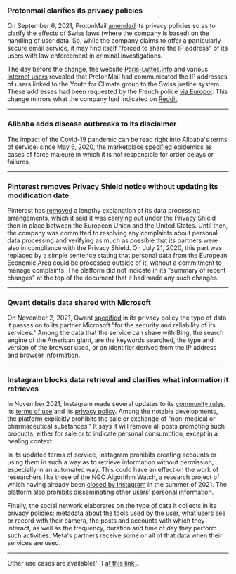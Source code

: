 ### Protonmail clarifies its privacy policies

On September 6, 2021, ProtonMail <a target="_blank" rel="noopener" href="https://github.com/OpenTermsArchive/contrib-versions/commit/510c7d65e4254e1d53221b139d7e25bb2b990510">amended</a> its privacy policies so as to clarify the effects of Swiss laws (where the company is based) on the handling of user data. So, while the company claims to offer a particularly secure email service, it may find itself "forced to share the IP address" of its users with law enforcement in criminal investigations.

The day before the change, the website <a target="_blank" rel="noopener" href="https://paris-luttes.info/recit-policier-de-sainte-marthe-15258?lang=fr">Paris-Luttes.info</a> and various <a target="_blank" rel="noopener" href="https://mobile.twitter.com/OnEstLaTech/status/1434576598418796549">Internet users</a> revealed that ProtonMail had communicated the IP addresses of users linked to the Youth for Climate group to the Swiss justice system. These addresses had been requested by the French police <a target="_blank" rel="noopener" href="https://www.numerama.com/tech/736940-protonmail-transmet-des-adresses-ip-a-la-police-4-questions-pour-comprendre-la-polemique.html">via Europol</a>. This change mirrors what the company had indicated on <a target="_blank" rel="noopener" href="https://www.reddit.com/r/ProtonMail/comments/pil6xi/climate_activist_arrested_after_protonmail/hbqha63">Reddit</a>.

---

### Alibaba adds disease outbreaks to its disclaimer

The impact of the Covid-19 pandemic can be read right into Alibaba's terms of service: since May 6, 2020, the marketplace <a target="_blank" rel="noopener" href="https://github.com/ambanum/CGUs-data/commit/37503cb23">specified</a> epidemics as cases of force majeure in which it is not responsible for order delays or failures.

---

### Pinterest removes Privacy Shield notice without updating its modification date

Pinterest has <a target="_blank" rel="noopener" href="https://github.com/ambanum/CGUs-data/commit/a53e891ba">removed</a> a lengthy explanation of its data processing arrangements, which it said it was carrying out under the Privacy Shield then in place between the European Union and the United States. Until then, the company was committed to resolving any complaints about personal data processing and verifying as much as possible that its partners were also in compliance with the Privacy Shield. On July 21, 2020, this part was replaced by a simple sentence stating that personal data from the European Economic Area could be processed outside of it, without a commitment to manage complaints. The platform did not indicate in its "summary of recent changes" at the top of the document that it had made any such changes.

---

### Qwant details data shared with Microsoft

On November 2, 2021, Qwant <a target="_blank" rel="noopener" href="https://github.com/OpenTermsArchive/contrib-versions/commit/549e959ef7671a194b9bedba8d12c8031c39b922">specified</a> in its privacy policy the type of data it passes on to its partner Microsoft "for the security and reliability of its services." Among the data that the service can share with Bing, the search engine of the American giant, are the keywords searched, the type and version of the browser used, or an identifier derived from the IP address and browser information.

---

### Instagram blocks data retrieval and clarifies what information it retrieves

In November 2021, Instagram made several updates to its <a target="_blank" rel="noopener" href="https://github.com/OpenTermsArchive/contrib-versions/commit/9998cb21b69a222540491a81dd05be19a9785891">community rules</a>, its <a target="_blank" rel="noopener" href="https://github.com/OpenTermsArchive/contrib-versions/commit/9aaf5dbfc3b34d45d640b0c7f96dce3598c7bcd2">terms of use</a> and its <a target="_blank" rel="noopener" href="https://github.com/OpenTermsArchive/contrib-versions/commit/927ceba3865d79cd1b123d9f4b9928b8e997070c">privacy policy</a>. Among the notable developments, the platform explicitly prohibits the sale or exchange of "non-medical or pharmaceutical substances." It says it will remove all posts promoting such products, either for sale or to indicate personal consumption, except in a healing context.

In its updated terms of service, Instagram prohibits creating accounts or using them in such a way as to retrieve information without permission, especially in an automated way. This could have an effect on the work of researchers like those of the NGO Algorithm Watch, a research project of which having already been <a target="_blank" rel="noopener" href="https://algorithmwatch.org/en/instagram-research-shut-down-by-facebook/">closed by Instagram</a> in the summer of 2021. The platform also prohibits disseminating other users’ personal information.

Finally, the social network elaborates on the type of data it collects in its privacy policies: metadata about the tools used by the user, what users see or record with their camera, the posts and accounts with which they interact, as well as the frequency, duration and time of day they perform such activities. Meta's partners receive some or all of that data when their services are used.

---

<div className="text__center">
  Other use cases are available{' '}
  <a
    target="_blank"
    rel="noopener"
    href="https://github.com/ambanum/OpenTermsArchive/wiki/Études-de-cas"
  >
    at this link
  </a>
  .
</div>
